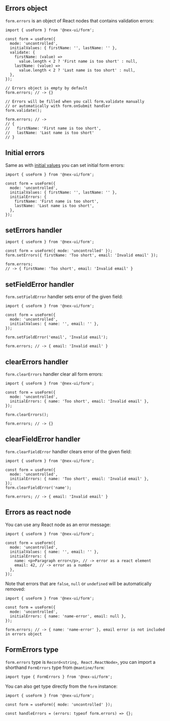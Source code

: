 

## Errors object

`form.errors` is an object of React nodes that contains validation errors:

```tsx
import { useForm } from '@nex-ui/form';

const form = useForm({
  mode: 'uncontrolled',
  initialValues: { firstName: '', lastName: '' },
  validate: {
    firstName: (value) =>
      value.length < 2 ? 'First name is too short' : null,
    lastName: (value) =>
      value.length < 2 ? 'Last name is too short' : null,
  },
});

// Errors object is empty by default
form.errors; // -> {}

// Errors will be filled when you call form.validate manually
// or automatically with form.onSubmit handler
form.validate();

form.errors; // ->
// {
//   firstName: 'First name is too short',
//   lastName: 'Last name is too short'
// }
```

## Initial errors

Same as with [initial values](/form/values/) you can set initial form errors:

```tsx
import { useForm } from '@nex-ui/form';

const form = useForm({
  mode: 'uncontrolled',
  initialValues: { firstName: '', lastName: '' },
  initialErrors: {
    firstName: 'First name is too short',
    lastName: 'Last name is too short',
  },
});
```

## setErrors handler

```tsx
import { useForm } from '@nex-ui/form';

const form = useForm({ mode: 'uncontrolled' });
form.setErrors({ firstName: 'Too short', email: 'Invalid email' });

form.errors;
// -> { firstName: 'Too short', email: 'Invalid email' }
```

## setFieldError handler

`form.setFieldError` handler sets error of the given field:

```tsx
import { useForm } from '@nex-ui/form';

const form = useForm({
  mode: 'uncontrolled',
  initialValues: { name: '', email: '' },
});

form.setFieldError('email', 'Invalid email');

form.errors; // -> { email: 'Invalid email' }
```

## clearErrors handler

`form.clearErrors` handler clear all form errors:

```tsx
import { useForm } from '@nex-ui/form';

const form = useForm({
  mode: 'uncontrolled',
  initialErrors: { name: 'Too short', email: 'Invalid email' },
});

form.clearErrors();

form.errors; // -> {}
```

## clearFieldError handler

`form.clearFieldError` handler clears error of the given field:

```tsx
import { useForm } from '@nex-ui/form';

const form = useForm({
  mode: 'uncontrolled',
  initialErrors: { name: 'Too short', email: 'Invalid email' },
});
form.clearFieldError('name');

form.errors; // -> { email: 'Invalid email' }
```

## Errors as react node

You can use any React node as an error message:

```tsx
import { useForm } from '@nex-ui/form';

const form = useForm({
  mode: 'uncontrolled',
  initialValues: { name: '', email: '' },
  initialErrors: {
    name: <p>Paragraph error</p>, // -> error as a react element
    email: 42, // -> error as a number
  },
});
```

Note that errors that are `false`, `null` or `undefined` will be automatically removed:

```tsx
import { useForm } from '@nex-ui/form';

const form = useForm({
  mode: 'uncontrolled',
  initialErrors: { name: 'name-error', email: null },
});

form.errors; // -> { name: 'name-error' }, email error is not included in errors object
```

## FormErrors type

`form.errors` type is `Record<string, React.ReactNode>`, you can import a shorthand `FormErrors` type from `@mantine/form`:

```tsx
import type { FormErrors } from '@nex-ui/form';
```

You can also get type directly from the `form` instance:

```tsx
import { useForm } from '@nex-ui/form';

const form = useForm({ mode: 'uncontrolled' });

const handleErrors = (errors: typeof form.errors) => {};
```
